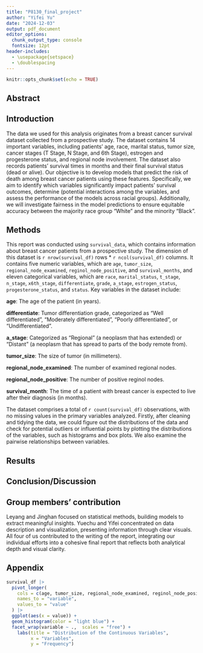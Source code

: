 ```yaml
---
title: "P8130_final_project"
author: "Yifei Yu"
date: "2024-12-03"
output: pdf_document
editor_options: 
  chunk_output_type: console
  fontsize: 12pt
header-includes:
  - \usepackage{setspace}
  - \doublespacing
---
```


```r
knitr::opts_chunk$set(echo = TRUE)
```

## Abstract


## Introduction

The data we used for this analysis originates from a breast cancer survival dataset collected from a prospective study. The dataset contains 14 important variables, including patients’ age, race, marital status, tumor size, cancer stages (T Stage, N Stage, and 6th Stage), estrogen and progesterone status, and regional node involvement. The dataset also records patients’ survival times in months and their final survival status (dead or alive). Our objective is to develop models that predict the risk of death among breast cancer patients using these features. Specifically, we aim to identify which variables significantly impact patients’ survival outcomes, determine (potential interactions among the variables, and assess the performance of the models across racial groups). Additionally, we will investigate fairness in the model predictions to ensure equitable accuracy between the majority race group “White” and the minority “Black”.

## Methods


This report was conducted using `survival_data`, which contains information about breast cancer patients from a prospective study. The dimension of this dataset is `r nrow(survival_df)` rows * `r ncol(survival_df)` columns. It contains five numeric variables, which are `age`, `tumor_size`, `regional_node_examined`, `reginol_node_positive`, and `survival_months`, and eleven categorical variables, which are `race`, `marital_status`, `t_stage`, `n_stage`, `x6th_stage`, `differentiate`, `grade`, `a_stage`, `estrogen_status`, `progesterone_status`, and `status`. Key variables in the dataset include:

**age**: The age of the patient (in years).

**differentiate**: Tumor differentiation grade, categorized as "Well differentiated", "Moderately differentiated", "Poorly differentiated", or "Undifferentiated".

**a_stage**: Categorized as "Regional" (a neoplasm that has extended) or "Distant" (a neoplasm that has spread to
parts of the body remote from).

**tumor_size**: The size of tumor (in millimeters).

**regional_node_examined**: The number of examined regional nodes.

**regional_node_positive**: The number of positive reginol nodes.

**survival_month**: The time of a patient with breast cancer is expected to live after their diagnosis (in months).


The dataset comprises a total of `r count(survival_df)` observations, with no missing values in the primary variables analyzed. Firstly, after cleaning and tidying the data, we could figure out the distributions of the data and check for potential outliers or influential points by plotting the distributions of the variables, such as histograms and box plots. We also examine the pairwise relationships between variables.




## Results


## Conclusion/Discussion


## Group members' contribution

Leyang and Jinghan focused on statistical methods, building models to extract meaningful insights. Yuechu and Yifei concentrated on data description and visualization, presenting information through clear visuals. All four of us contributed to the writing of the report, integrating our individual efforts into a cohesive final report that reflects both analytical depth and visual clarity.



## Appendix



```r
survival_df |> 
  pivot_longer(
    cols = c(age, tumor_size, regional_node_examined, reginol_node_positive, survival_months),
    names_to = "variable",
    values_to = "value"
  ) |>
  ggplot(aes(x = value)) +
  geom_histogram(color = "light blue") +
  facet_wrap(variable ~ .,  scales = "free") +
    labs(title = "Distribution of the Continuous Variables",
         x = "Variables",
         y = "Frequency")
```






